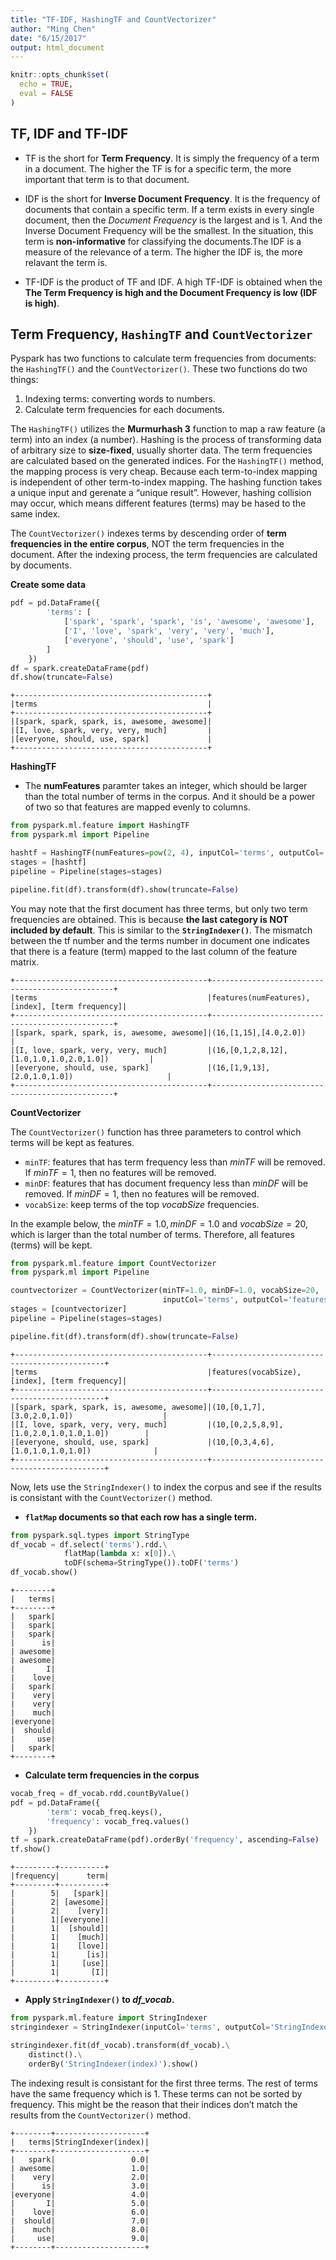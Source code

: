 ```yaml
---
title: "TF-IDF, HashingTF and CountVectorizer"
author: "Ming Chen"
date: "6/15/2017"
output: html_document
---
```


```r
knitr::opts_chunk$set(
  echo = TRUE, 
  eval = FALSE
)
```


## TF, IDF and TF-IDF

* TF is the short for **Term Frequency**. It is simply the frequency of a term in a document. The higher the TF is for a specific term, the more important that term is to that document.

* IDF is the short for **Inverse Document Frequency**. It is the frequency of documents that contain a specific term. If a term exists in every single document, then the *Document Frequency* is the largest and is 1. And the Inverse Document Frequency will be the smallest. In the situation, this term is **non-informative** for classifying the documents.The IDF is a measure of the relevance of a term. The higher the IDF is, the more relavant the term is.

* TF-IDF is the product of TF and IDF. A high TF-IDF is obtained when the **The Term Frequency is high and the Document Frequency is low (IDF is high)**.

## Term Frequency, `HashingTF` and `CountVectorizer`

Pyspark has two functions to calculate term frequencies from documents: the `HashingTF()` and the `CountVectorizer()`. These two functions do two things:

1. Indexing terms: converting words to numbers.
2. Calculate term frequencies for each documents.


The `HashingTF()` utilizes the **Murmurhash 3** function to map a raw feature (a term) into an index (a number). Hashing is the process of transforming data of arbitrary size to **size-fixed**, usually shorter data. The term frequencies are calculated based on the generated indices. For the `HashingTF()` method, the mapping process is very cheap. Because each term-to-index mapping is independent of other term-to-index mapping. The hashing function takes a unique input and gerenate a "unique result". However, hashing collision may occur, which means different features (terms) may be hased to the same index.

The `CountVectorizer()` indexes terms by descending order of **term frequencies in the entire corpus**, NOT the term frequencies in the document. After the indexing process, the term frequencies are calculated by documents.


**Create some data**

```python
pdf = pd.DataFrame({
        'terms': [
            ['spark', 'spark', 'spark', 'is', 'awesome', 'awesome'],
            ['I', 'love', 'spark', 'very', 'very', 'much'],
            ['everyone', 'should', 'use', 'spark']
        ]
    })
df = spark.createDataFrame(pdf)
df.show(truncate=False)
```

```
+-------------------------------------------+
|terms                                      |
+-------------------------------------------+
|[spark, spark, spark, is, awesome, awesome]|
|[I, love, spark, very, very, much]         |
|[everyone, should, use, spark]             |
+-------------------------------------------+
```

**HashingTF**

* The **numFeatures** paramter takes an integer, which should be larger than the total number of terms in the corpus. And it should be a power of two so that features are mapped evenly to columns.

```python
from pyspark.ml.feature import HashingTF
from pyspark.ml import Pipeline

hashtf = HashingTF(numFeatures=pow(2, 4), inputCol='terms', outputCol='features(numFeatures), [index], [term frequency]')
stages = [hashtf]
pipeline = Pipeline(stages=stages)
```

```python
pipeline.fit(df).transform(df).show(truncate=False)
```

You may note that the first document has three terms, but only two term frequencies are obtained. This is because **the last category is NOT included by default**. This is similar to the **`StringIndexer()`**. The mismatch between the tf number and the terms number in document one indicates that there is a feature (term) mapped to the last column of the feature matrix.

```
+-------------------------------------------+------------------------------------------------+
|terms                                      |features(numFeatures), [index], [term frequency]|
+-------------------------------------------+------------------------------------------------+
|[spark, spark, spark, is, awesome, awesome]|(16,[1,15],[4.0,2.0])                           |
|[I, love, spark, very, very, much]         |(16,[0,1,2,8,12],[1.0,1.0,1.0,2.0,1.0])         |
|[everyone, should, use, spark]             |(16,[1,9,13],[2.0,1.0,1.0])                     |
+-------------------------------------------+------------------------------------------------+
```

**CountVectorizer**

The `CountVectorizer()` function has three parameters to control which terms will be kept as features.

* `minTF`: features that has term frequency less than *minTF* will be removed. If $minTF = 1$, then no features will be removed.
* `minDF`: features that has document frequency less than *minDF* will be removed. If $minDF = 1$, then no features will be removed.
* `vocabSize`: keep terms of the top *vocabSize* frequencies.

In the example below, the $minTF=1.0, minDF=1.0$ and $vocabSize = 20$, which is larger than the total number of terms. Therefore, all features (terms) will be kept.

```python
from pyspark.ml.feature import CountVectorizer
from pyspark.ml import Pipeline

countvectorizer = CountVectorizer(minTF=1.0, minDF=1.0, vocabSize=20, 
                                  inputCol='terms', outputCol='features(vocabSize), [index], [term frequency]')
stages = [countvectorizer]
pipeline = Pipeline(stages=stages)
```

```python
pipeline.fit(df).transform(df).show(truncate=False)
```


```
+-------------------------------------------+----------------------------------------------+
|terms                                      |features(vocabSize), [index], [term frequency]|
+-------------------------------------------+----------------------------------------------+
|[spark, spark, spark, is, awesome, awesome]|(10,[0,1,7],[3.0,2.0,1.0])                    |
|[I, love, spark, very, very, much]         |(10,[0,2,5,8,9],[1.0,2.0,1.0,1.0,1.0])        |
|[everyone, should, use, spark]             |(10,[0,3,4,6],[1.0,1.0,1.0,1.0])              |
+-------------------------------------------+----------------------------------------------+
```

Now, lets use the `StringIndexer()` to index the corpus and see if the results is consistant with the `CountVectorizer()` method.

* **`flatMap` documents so that each row has a single term.**

```python
from pyspark.sql.types import StringType
df_vocab = df.select('terms').rdd.\
            flatMap(lambda x: x[0]).\
            toDF(schema=StringType()).toDF('terms')
df_vocab.show()
```

```
+--------+
|   terms|
+--------+
|   spark|
|   spark|
|   spark|
|      is|
| awesome|
| awesome|
|       I|
|    love|
|   spark|
|    very|
|    very|
|    much|
|everyone|
|  should|
|     use|
|   spark|
+--------+
```

* **Calculate term frequencies in the corpus**

```python
vocab_freq = df_vocab.rdd.countByValue()
pdf = pd.DataFrame({
        'term': vocab_freq.keys(),
        'frequency': vocab_freq.values()
    })
tf = spark.createDataFrame(pdf).orderBy('frequency', ascending=False)
tf.show()
```

```
+---------+----------+
|frequency|      term|
+---------+----------+
|        5|   [spark]|
|        2| [awesome]|
|        2|    [very]|
|        1|[everyone]|
|        1|  [should]|
|        1|    [much]|
|        1|    [love]|
|        1|      [is]|
|        1|     [use]|
|        1|       [I]|
+---------+----------+
```

* **Apply `StringIndexer()` to *df_vocab*.**

```python
from pyspark.ml.feature import StringIndexer
stringindexer = StringIndexer(inputCol='terms', outputCol='StringIndexer(index)')
```

```python
stringindexer.fit(df_vocab).transform(df_vocab).\
    distinct().\
    orderBy('StringIndexer(index)').show()
```

The indexing result is consistant for the first three terms. The rest of terms have the same frequency which is 1. These terms can not be sorted by frequency. This might be the reason that their indices don't match the results from the `CountVectorizer()` method. 

```
+--------+--------------------+
|   terms|StringIndexer(index)|
+--------+--------------------+
|   spark|                 0.0|
| awesome|                 1.0|
|    very|                 2.0|
|      is|                 3.0|
|everyone|                 4.0|
|       I|                 5.0|
|    love|                 6.0|
|  should|                 7.0|
|    much|                 8.0|
|     use|                 9.0|
+--------+--------------------+
```

